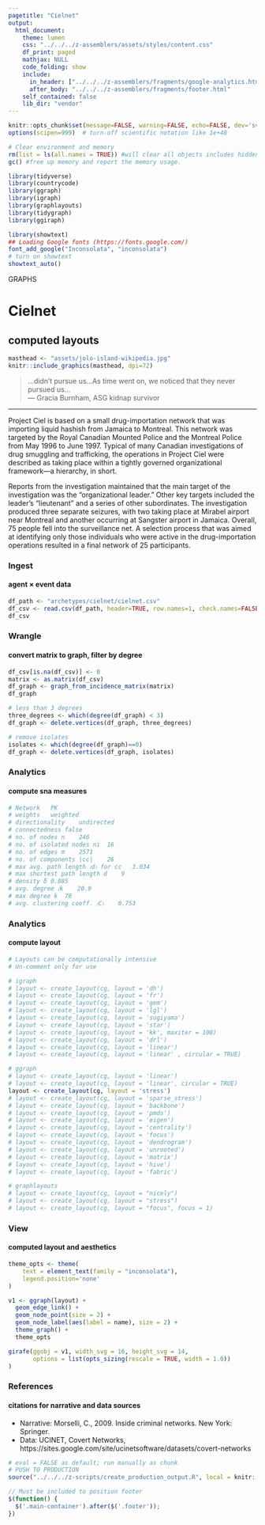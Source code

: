 ```yaml
---
pagetitle: "Cielnet"
output:
  html_document:
    theme: lumen
    css: "../../../z-assemblers/assets/styles/content.css"
    df_print: paged
    mathjax: NULL
    code_folding: show
    include:
      in_header: ["../../../z-assemblers/fragments/google-analytics.html", "../../../z-assemblers/fragments/header.html"]
      after_body: "../../../z-assemblers/fragments/footer.html"
    self_contained: false
    lib_dir: "vendor"
---
```


```r

knitr::opts_chunk$set(message=FALSE, warning=FALSE, echo=FALSE, dev='svg')
options(scipen=999)  # turn-off scientific notation like 1e+48

# Clear environment and memory
rm(list = ls(all.names = TRUE)) #will clear all objects includes hidden objects.
gc() #free up memory and report the memory usage.

library(tidyverse)
library(countrycode)
library(ggraph)
library(igraph)
library(graphlayouts)
library(tidygraph)
library(ggiraph)

library(showtext)
## Loading Google fonts (https://fonts.google.com/)
font_add_google("Inconsolata", "inconsolata")
# turn on showtext
showtext_auto()

```

<div class="activity">
GRAPHS
</div>

# Cielnet
## computed layouts

```r

masthead <- "assets/jolo-island-wikipedia.jpg"
knitr::include_graphics(masthead, dpi=72)

```

> ...didn't pursue us...As time went on, we noticed that they never pursued us...\
--- Gracia Burnham, ASG kidnap survivor\

***

Project Ciel is based on a small drug-importation network that was importing liquid hashish from Jamaica to Montreal. This network was targeted by the Royal Canadian Mounted Police and the Montreal Police from May 1996 to June 1997. Typical of many Canadian investigations of drug smuggling and trafficking, the operations in Project Ciel were described as taking place within a tightly governed organizational framework—a hierarchy, in short. 

Reports from the investigation maintained that the main target of the investigation was the “organizational leader.” Other key targets included the leader’s “lieutenant” and a series of other subordinates. The investigation produced three separate seizures, with two taking place at Mirabel airport near Montreal and another occurring at Sangster airport in Jamaica. Overall, 75 people fell into the surveillance net. A selection process that was aimed at identifying only those individuals who were active in the drug-importation operations resulted in a final network of 25 participants.


### Ingest
#### agent × event data


```r

df_path <- "archetypes/cielnet/cielnet.csv"
df_csv <- read.csv(df_path, header=TRUE, row.names=1, check.names=FALSE, na.strings = "")
df_csv

```


### Wrangle
#### convert matrix to graph, filter by degree


```r

df_csv[is.na(df_csv)] <- 0
matrix <- as.matrix(df_csv) 
df_graph <- graph_from_incidence_matrix(matrix)
df_graph

# less than 3 degrees
three_degrees <- which(degree(df_graph) < 3)
df_graph <- delete.vertices(df_graph, three_degrees)

# remove isolates
isolates <- which(degree(df_graph)==0)
df_graph <- delete.vertices(df_graph, isolates)

```


### Analytics
#### compute sna measures


```r

# Network	PK
# weights	weighted
# directionality	undirected
# connectedness	false
# no. of nodes n	246
# no. of isolated nodes ni	16
# no. of edges m	2571
# no. of components |cc|	26
# max avg. path length 〈d〉 for cc	3.034
# max shortest path length d	9
# density δ	0.085
# avg. degree 〈k	20.9
# max degree k	78
# avg. clustering coeff. 〈C〉	0.753

```


### Analytics
#### compute layout


```r

# Layouts can be computationally intensive
# Un-comment only for use

# igraph
# layout <- create_layout(cg, layout = 'dh')
# layout <- create_layout(cg, layout = 'fr')
# layout <- create_layout(cg, layout = 'gem')
# layout <- create_layout(cg, layout = 'lgl')
# layout <- create_layout(cg, layout = 'sugiyama')
# layout <- create_layout(cg, layout = 'star')
# layout <- create_layout(cg, layout = 'kk', maxiter = 100)
# layout <- create_layout(cg, layout = 'drl')
# layout <- create_layout(cg, layout = 'linear')
# layout <- create_layout(cg, layout = 'linear' , circular = TRUE)

# ggraph
# layout <- create_layout(cg, layout = 'linear')
# layout <- create_layout(cg, layout = 'linear', circular = TRUE)
layout <- create_layout(cg, layout = 'stress')
# layout <- create_layout(cg, layout = 'sparse_stress')
# layout <- create_layout(cg, layout = 'backbone')
# layout <- create_layout(cg, layout = 'pmds')
# layout <- create_layout(cg, layout = 'eigen')
# layout <- create_layout(cg, layout = 'centrality')
# layout <- create_layout(cg, layout = 'focus')
# layout <- create_layout(cg, layout = 'dendrogram')
# layout <- create_layout(cg, layout = 'unrooted')
# layout <- create_layout(cg, layout = 'matrix')
# layout <- create_layout(cg, layout = 'hive')
# layout <- create_layout(cg, layout = 'fabric')

# graphlayouts
# layout <- create_layout(cg, layout = "nicely")
# layout <- create_layout(cg, layout = "stress")
# layout <- create_layout(cg, layout = "focus", focus = 1)

```


### View
#### computed layout and aesthetics


```r

theme_opts <- theme(
    text = element_text(family = "inconsolata"), 
    legend.position='none'
)

v1 <- ggraph(layout) + 
  geom_edge_link() +
  geom_node_point(size = 2) +
  geom_node_label(aes(label = name), size = 2) +
  theme_graph() +
  theme_opts

girafe(ggobj = v1, width_svg = 16, height_svg = 14,
       options = list(opts_sizing(rescale = TRUE, width = 1.0))
)

```


### References
#### citations for narrative and data sources


* Narrative: Morselli, C., 2009. Inside criminal networks. New York: Springer.
* Data: UCINET, Covert Networks, https://sites.google.com/site/ucinetsoftware/datasets/covert-networks


```r

# eval = FALSE as default; run manually as chunk
# PUSH TO PRODUCTION
source("../../../z-scripts/create_production_output.R", local = knitr::knit_global())

```



```js

// Must be included to position footer
$(function() {
  $('.main-container').after($('.footer'));
})

```




